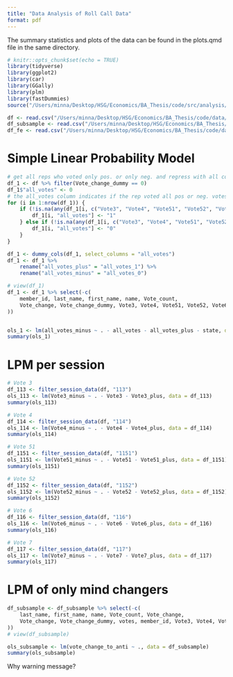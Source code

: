 ```yaml
---
title: "Data Analysis of Roll Call Data"
format: pdf
---
```

The summary statistics and plots of the data can be found in the plots.qmd file in the same directory.
```r
# knitr::opts_chunk$set(echo = TRUE)
library(tidyverse)
library(ggplot2)
library(car)
library(GGally)
library(plm)
library(fastDummies)
source("/Users/minna/Desktop/HSG/Economics/BA_Thesis/code/src/analysis/prep_analysis.R")

df <- read.csv("/Users/minna/Desktop/HSG/Economics/BA_Thesis/code/data/analysis/df.csv")
df_subsample <- read.csv("/Users/minna/Desktop/HSG/Economics/BA_Thesis/code/data/analysis/df_subsample.csv")
df_fe <- read.csv("/Users/minna/Desktop/HSG/Economics/BA_Thesis/code/data/analysis/df_fe.csv")
```

# Simple Linear Probability Model 
```r
# get all reps who voted only pos. or only neg. and regress with all contributions
df_1 <- df %>% filter(Vote_change_dummy == 0)
df_1$"all_votes" <- 0
# the all_votes column indicates if the rep voted all pos or neg. votes
for (i in 1:nrow(df_1)) {
    if (!is.na(any(df_1[i, c("Vote3", "Vote4", "Vote51", "Vote52", "Vote6", "Vote7")] == "+"))) {
        df_1[i, "all_votes"] <- "1"
    } else if (!is.na(any(df_1[i, c("Vote3", "Vote4", "Vote51", "Vote52", "Vote6", "Vote7")] == "-"))) {
        df_1[i, "all_votes"] <- "0"
    }
}

df_1 <- dummy_cols(df_1, select_columns = "all_votes")
df_1 <- df_1 %>%
    rename("all_votes_plus" = "all_votes_1") %>%
    rename("all_votes_minus" = "all_votes_0")

# view(df_1)
df_1 <- df_1 %>% select(-c(
    member_id, last_name, first_name, name, Vote_count,
    Vote_change, Vote_change_dummy, Vote3, Vote4, Vote51, Vote52, Vote6, Vote7
))


ols_1 <- lm(all_votes_minus ~ . - all_votes - all_votes_plus - state, data = df_1)
summary(ols_1)
```

# LPM per session 
```r
# Vote 3
df_113 <- filter_session_data(df, "113")
ols_113 <- lm(Vote3_minus ~ . - Vote3 - Vote3_plus, data = df_113)
summary(ols_113)

# Vote 4
df_114 <- filter_session_data(df, "114")
ols_114 <- lm(Vote4_minus ~ . - Vote4 - Vote4_plus, data = df_114)
summary(ols_114)

# Vote 51
df_1151 <- filter_session_data(df, "1151")
ols_1151 <- lm(Vote51_minus ~ . - Vote51 - Vote51_plus, data = df_1151)
summary(ols_1151)

# Vote 52
df_1152 <- filter_session_data(df, "1152")
ols_1152 <- lm(Vote52_minus ~ . - Vote52 - Vote52_plus, data = df_1152)
summary(ols_1152)

# Vote 6
df_116 <- filter_session_data(df, "116")
ols_116 <- lm(Vote6_minus ~ . - Vote6 - Vote6_plus, data = df_116)
summary(ols_116)

# Vote 7
df_117 <- filter_session_data(df, "117")
ols_117 <- lm(Vote7_minus ~ . - Vote7 - Vote7_plus, data = df_117)
summary(ols_117)


```

# LPM of only mind changers 
```r
df_subsample <- df_subsample %>% select(-c(
    last_name, first_name, name, Vote_count, Vote_change,
    Vote_change, Vote_change_dummy, votes, member_id, Vote3, Vote4, Vote51, Vote52, Vote6, Vote7, state, change, vote_change_to_pro
))
# view(df_subsample)

ols_subsample <- lm(vote_change_to_anti ~ ., data = df_subsample)
summary(ols_subsample)

```

Why warning message?